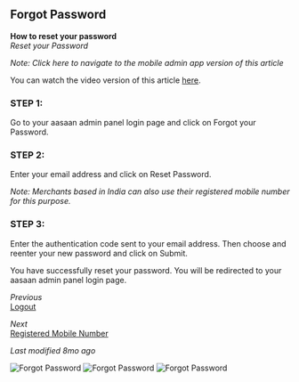 ## Forgot Password

**How to reset your password**  
*Reset your Password*

*Note: Click here to navigate to the mobile admin app version of this article*

You can watch the video version of this article [here](video-link).

### STEP 1:

Go to your aasaan admin panel login page and click on Forgot your Password.

### STEP 2:

Enter your email address and click on Reset Password.

*Note: Merchants based in India can also use their registered mobile number for this purpose.*

### STEP 3:

Enter the authentication code sent to your email address. Then choose and reenter your new password and click on Submit.

You have successfully reset your password. You will be redirected to your aasaan admin panel login page.

*Previous*  
[Logout](previous-link)

*Next*  
[Registered Mobile Number](next-link)

*Last modified 8mo ago*

![Forgot Password](https://cdn.aasaan.app/docs/forgot/forgot_1.png)
![Forgot Password](https://cdn.aasaan.app/docs/forgot/forgot_2.png)
![Forgot Password](https://cdn.aasaan.app/docs/forgot/forgot_3.png)
